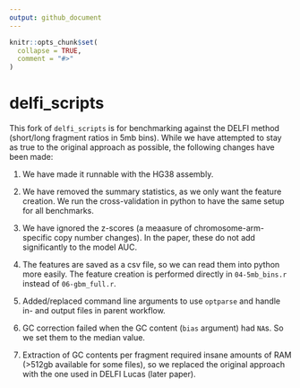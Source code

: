 ```yaml
---
output: github_document
---
```


<!-- README.md is generated from README.Rmd. Please edit that file -->

```r
knitr::opts_chunk$set(
  collapse = TRUE,
  comment = "#>"
)
```

# delfi_scripts

This fork of `delfi_scripts` is for benchmarking against the DELFI method (short/long fragment ratios in 5mb bins). While we have attempted to stay as true to the original approach as possible, the following changes have been made:

1) We have made it runnable with the HG38 assembly. 

2) We have removed the summary statistics, as we only want the feature creation. We run the cross-validation in python to have the same setup for all benchmarks.

3) We have ignored the z-scores (a meaasure of chromosome-arm-specific copy number changes). In the paper, these do not add significantly to the model AUC.

4) The features are saved as a csv file, so we can read them into python more easily. The feature creation is performed directly in `04-5mb_bins.r` instead of `06-gbm_full.r`.

5) Added/replaced command line arguments to use `optparse` and handle in- and output files in parent workflow.

6) GC correction failed when the GC content (`bias` argument) had `NA`s. So we set them to the median value.

7) Extraction of GC contents per fragment required insane amounts of RAM (>512gb available for some files), so we replaced the original approach with the one used in DELFI Lucas (later paper).

